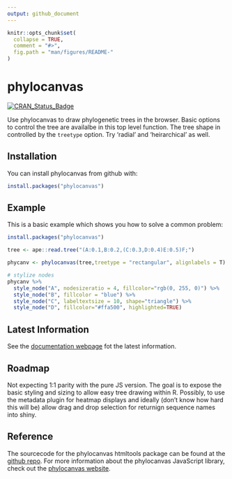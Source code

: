 ```yaml
---
output: github_document
---
```


<!-- README.md is generated from README.Rmd. Please edit that file -->

```r
knitr::opts_chunk$set(
  collapse = TRUE,
  comment = "#>",
  fig.path = "man/figures/README-"
)
```
# phylocanvas

[![CRAN\_Status\_Badge](http://www.r-pkg.org/badges/version/phylocanvas)](https://cran.r-project.org/package=phylocanvas)

Use phylocanvas to draw phylogenetic trees in the browser. Basic options to control the tree are availalbe in this top level function. The tree shape in controlled by the `treetype` option. Try 'radial' and 'heirarchical' as well.

## Installation

You can install phylocanvas from github with:

```r
install.packages("phylocanvas")
```

## Example

This is a basic example which shows you how to solve a common problem:

```r

install.packages("phylocanvas")

tree <- ape::read.tree("(A:0.1,B:0.2,(C:0.3,D:0.4)E:0.5)F;")

phycanv <- phylocanvas(tree,treetype = "rectangular", alignlabels = T)

# stylize nodes
phycanv %>%
  style_node("A", nodesizeratio = 4, fillcolor="rgb(0, 255, 0)") %>% 
  style_node("B", fillcolor = "blue") %>%
  style_node("C", labeltextsize = 10, shape="triangle") %>%
  style_node("D", fillcolor="#ffa500", highlighted=TRUE) 

```



Latest Information
------------------

See the [documentation webpage](https://zachcp.github.io/phylocanvas/) fot the latest information.


Roadmap
-------

Not expecting 1:1 parity with the pure JS version. The goal is to expose the basic styling and sizing to allow easy tree drawing within R. Possibly, to use the metadata plugin for heatmap displays and ideally (don't know how hard this will be) allow drag and drop selection for returnign sequence names into shiny.

Reference
---------

The sourcecode for the phylocanvas htmltools package can be found at the [github repo](https://github.com/zachcp/phylocanvas). For more information about the phylocanvas JavaScript library, check out the [phylocanvas website](http://phylocanvas.org).
